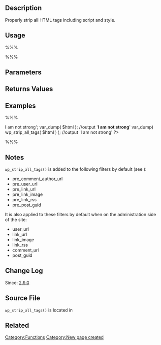 {{Languages|
{{en|Function Reference/wp strip all tags}}
{{ja|関数リファレンス/wp_strip_all_tags}}
}}

== Description ==

Properly strip all HTML tags including script and style.

== Usage ==

%%%<?php wp_strip_all_tags( $string, $remove_breaks ); ?>%%%

== Parameters ==

{{Parameter|$string|string|String containing HTML tags}}
{{Parameter|$remove_breaks|boolean|Whether to remove left over line breaks and white space characters|optional|<tt>false</tt>}}

== Returns Values ==

{{Return||string|The processed string.}}

== Examples ==
%%%<?php
$html = '<strong>I am not strong</strong>';
var_dump( $html );
//output '<strong>I am not strong</strong>'

var_dump( wp_strip_all_tags( $html ) );
//output 'I am not strong'
?>%%%

== Notes ==

<tt>wp_strip_all_tags()</tt> is added to the following filters by default (see {{Trac|wp-includes/default-filters.php}}):
* pre_comment_author_url
* pre_user_url
* pre_link_url
* pre_link_image
* pre_link_rss
* pre_post_guid

It is also applied to these filters by default when on the administration side of the site:
* user_url
* link_url
* link_image
* link_rss
* comment_url
* post_guid

== Change Log ==

Since: [[Version_2.9 | 2.9.0]]

== Source File ==

<tt>wp_strip_all_tags()</tt> is located in {{Trac|wp-includes/formatting.php}}

== Related ==

{{Stub}}

[[Category:Functions]]

[[Category:New page created]]
